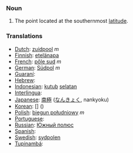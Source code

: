 === Noun ===
#The point located at the southernmost [[latitude]].

=== Translations ===

*[[Dutch]]: [[zuidpool]] ''m''
*[[Finnish]]: [[etelänapa]]
*[[French]]: [[pôle sud]] ''m''
*[[German]]: [[Südpol]] ''m''
*[[Guaraní]]: [[]]
*[[Hebrew]]: [[]] '' ''
*[[Indonesian]]: [[kutub]] [[selatan]]
*[[Interlingua]]: [[]]
*[[Japanese]]: [[南極]] ([[なんきょく]], nankyoku)
*[[Korean]]: [[]] [] ()
*[[Polish]]: [[biegun południowy]] ''m''
*[[Portuguese]]: [[]] '' ''
*[[Russian]]: [[Южный полюс]]
*[[Spanish]]: [[]] '' ''
*[[Swedish]]: [[sydpolen]]
*[[Tupinambá]]: [[]]